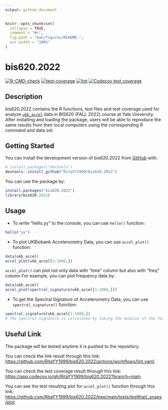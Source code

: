 ```yaml
---
output: github_document
---
```


<!-- README.md is generated from README.Rmd. Please edit that file -->

```r
knitr::opts_chunk$set(
  collapse = TRUE,
  comment = "#>",
  fig.path = "man/figures/README-",
  out.width = "100%"
)
```

# bis620.2022

<!-- badges: start -->
[![R-CMD-check](https://github.com/RitaYY1999/bis620.2022/actions/workflows/R-CMD-check.yaml/badge.svg)](https://github.com/RitaYY1999/bis620.2022/actions/workflows/R-CMD-check.yaml)
[![test-coverage](https://github.com/RitaYY1999/bis620.2022/actions/workflows/test-coverage.yaml/badge.svg)](https://github.com/RitaYY1999/bis620.2022/actions/workflows/test-coverage.yaml)
[![lint](https://github.com/RitaYY1999/bis620.2022/actions/workflows/lint.yaml/badge.svg)](https://github.com/RitaYY1999/bis620.2022/actions/workflows/lint.yaml)
[![Codecov test coverage](https://codecov.io/gh/RitaYY1999/bis620.2022/branch/main/graph/badge.svg)](https://app.codecov.io/gh/RitaYY1999/bis620.2022?branch=main)
<!-- badges: end -->

## Description

bis620.2022 contains the R functions, test files and test coverage used for analyze [`ukb_accel`](https://github.com/RitaYY1999/bis620.2022/tree/main/data) data in BIS620 (FALL 2022) course at Yale University. After installing and loading the package, users will be able to reproduce the same results from their local computers using the corresponding R command and data set.

## Getting Started

You can install the development version of bis620.2022 from [GitHub](https://github.com/) with:

``` r
# install.packages("devtools")
devtools::install_github("RitaYY1999/bis620.2022")
```

You can use the package by:

```r
install.packages("bis620.2022")
library(bis620.2022)
```

## Usage

* To write "hello,yy" to the console, you can use `hello()` function:

```r
hello("yy")
```

* To plot UKBiobank Accelerometry Data, you can use `accel_plot()` function:

```r
data(ukb_accel)
accel_plot(ukb_accel[1:1000,])
```
`accel_plot()` can plot not only data with "time" column but also with "freq" column For example, you can plot frequency data by:

```r
data(ukb_accel)
accel_plot(spectral_signature(ukb_accel[1:1000,]))
```
* To get the Spectral Signature of Accelerometry Data, you can use `spectral_signature()` function:

```r
spectral_signature(ukb_accel[1:1000,])
# The spectral signature is calculated by taking the modulus of the fourier coefficients of the signal.
```
## Useful Link

The package will be tested anytime it is pushed to the repository.
 
You can check the link result through this link: 
<https://github.com/RitaYY1999/bis620.2022/actions/workflows/lint.yaml>.

You can check the test coverage result through this link:
<https://app.codecov.io/gh/RitaYY1999/bis620.2022?branch=main>.
 
You can see the test resulting plot for `accel_plot()` function through this link:
<https://github.com/RitaYY1999/bis620.2022/tree/main/tests/testthat/_snaps/plot>.

